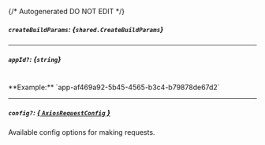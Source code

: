 {/* Autogenerated DO NOT EDIT  */}

##### `createBuildParams`: *{`shared.CreateBuildParams`}*
<Collapsible openLabel={Labels.showProperties} closeLabel={Labels.hideProperties}>
    <CreateBuildParams/>
</Collapsible>

---
##### `appId?`: *{`string`}*
<br/>
**Example:** `app-af469a92-5b45-4565-b3c4-b79878de67d2`

---
##### `config?`: [*{ `AxiosRequestConfig` }*](https://axios-http.com/docs/req_config)
Available config options for making requests.


